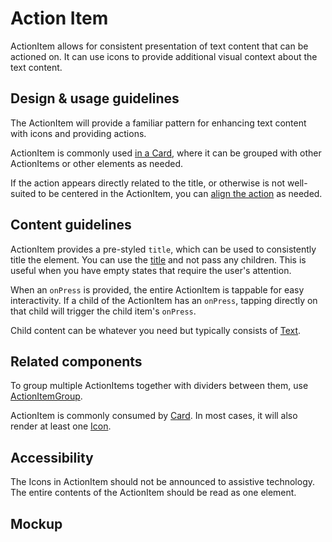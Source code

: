 
<Meta title="Components/Layouts and Structure/ActionItem" />

# Action Item

ActionItem allows for consistent presentation of text content that can be
actioned on. It can use icons to provide additional visual context about the
text content.

## Design & usage guidelines

The ActionItem will provide a familiar pattern for enhancing text content with
icons and providing actions.

ActionItem is commonly used [in a Card](/components/Card), where it can be
grouped with other ActionItems or other elements as needed.

If the action appears directly related to the title, or otherwise is not
well-suited to be centered in the ActionItem, you can
[align the action](../?path=/story/components-layouts-and-structure-actionitem-mobile--action-alignment)
as needed.

## Content guidelines

ActionItem provides a pre-styled `title`, which can be used to consistently
title the element. You can use the
[title](../?path=/story/components-layouts-and-structure-actionitem-mobile--title-only)
and not pass any children. This is useful when you have empty states that
require the user's attention.

When an `onPress` is provided, the entire ActionItem is tappable for easy
interactivity. If a child of the ActionItem has an `onPress`, tapping directly
on that child will trigger the child item's `onPress`.

Child content can be whatever you need but typically consists of
[Text](/components/Text).

## Related components

To group multiple ActionItems together with dividers between them, use
[ActionItemGroup](/components/ActionItemGroup).

ActionItem is commonly consumed by [Card](/components/Card). In most cases, it
will also render at least one [Icon](/components/Icon).

## Accessibility

The Icons in ActionItem should not be announced to assistive technology. The
entire contents of the ActionItem should be read as one element.

## Mockup

<Figma
  collapsable
  url="https://www.figma.com/file/avvgu5SkbBvS8lGVePBsqO/%F0%9F%92%99-Product%2FMobile?node-id=41947%3A224683"
/>

